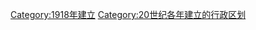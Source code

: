 {{Cat topic in year| topic=建立的行政区划|year=1918}}
[[Category:1918年建立|Category:1918年建立]]
[[Category:20世纪各年建立的行政区划|Category:20世纪各年建立的行政区划]]
